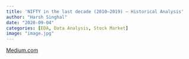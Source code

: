 ```yaml
---
title: 'NIFTY in the last decade (2010–2019) — Historical Analysis'
author: "Harsh Singhal"
date: "2020-09-04"
categories: [EDA, Data Analysis, Stock Market]
image: "image.jpg"
---
```

[Medium.com](https://medium.com/analytics-vidhya/nifty-in-the-last-decade-2010-2019-historical-analysis-9d681e6e0b21)